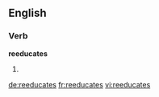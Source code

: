 ==English==

===Verb===
'''reeducates'''

# {{third-person singular of|[[reeducate]]}}

[[de:reeducates]]
[[fr:reeducates]]
[[vi:reeducates]]